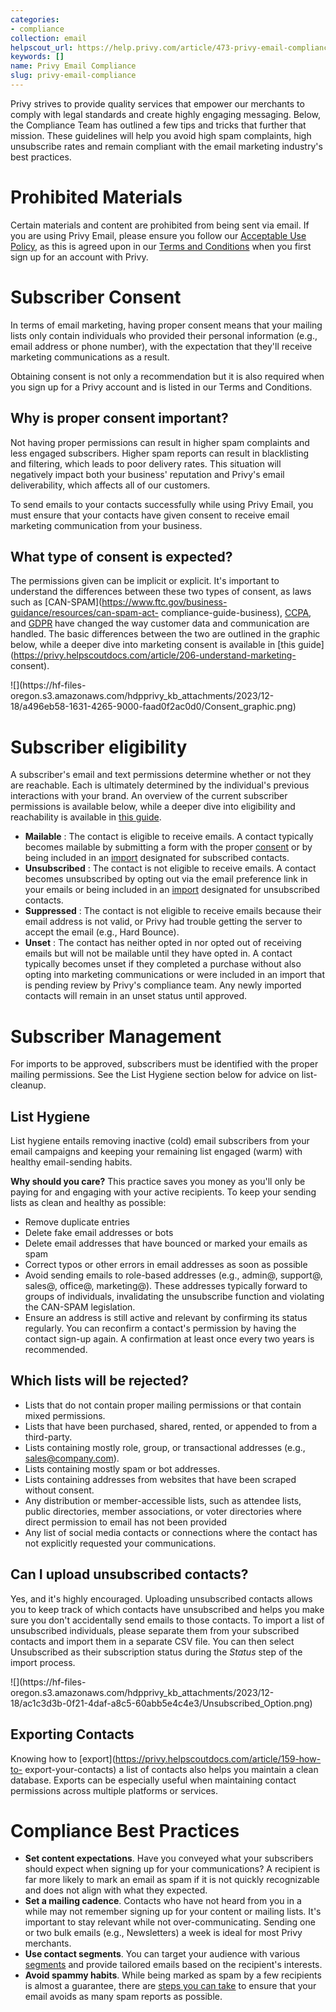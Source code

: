 ```yaml
---
categories:
- compliance
collection: email
helpscout_url: https://help.privy.com/article/473-privy-email-compliance
keywords: []
name: Privy Email Compliance
slug: privy-email-compliance
---
```

Privy strives to provide quality services that empower our merchants to comply
with legal standards and create highly engaging messaging. Below, the
Compliance Team has outlined a few tips and tricks that further that mission.
These guidelines will help you avoid high spam complaints, high unsubscribe
rates and remain compliant with the email marketing industry's best practices.

# Prohibited Materials

Certain materials and content are prohibited from being sent via email. If you
are using Privy Email, please ensure you follow our [Acceptable Use
Policy](https://www.privy.com/acceptable-use-policy), as this is agreed upon
in our [Terms and Conditions](https://www.privy.com/terms-and-conditions) when
you first sign up for an account with Privy.

# Subscriber Consent

In terms of email marketing, having proper consent means that your mailing
lists only contain individuals who provided their personal information (e.g.,
email address or phone number), with the expectation that they'll receive
marketing communications as a result.

Obtaining consent is not only a recommendation but it is also required when
you sign up for a Privy account and is listed in our Terms and Conditions.

## Why is proper consent important?

Not having proper permissions can result in higher spam complaints and less
engaged subscribers. Higher spam reports can result in blacklisting and
filtering, which leads to poor delivery rates. This situation will negatively
impact both your business' reputation and Privy's email deliverability, which
affects all of our customers.

To send emails to your contacts successfully while using Privy Email, you must
ensure that your contacts have given consent to receive email marketing
communication from your business.

## What type of consent is expected?

The permissions given can be implicit or explicit. It's important to
understand the differences between these two types of consent, as laws such as
[CAN-SPAM](https://www.ftc.gov/business-guidance/resources/can-spam-act-
compliance-guide-business), [CCPA](https://oag.ca.gov/privacy/ccpa), and
[GDPR](https://gdpr.eu/) have changed the way customer data and communication
are handled. The basic differences between the two are outlined in the graphic
below, while a deeper dive into marketing consent is available in [this
guide](https://privy.helpscoutdocs.com/article/206-understand-marketing-
consent).

![](https://hf-files-
oregon.s3.amazonaws.com/hdpprivy_kb_attachments/2023/12-18/a496eb58-1631-4265-9000-faad0f2ac0d0/Consent_graphic.png)

# Subscriber eligibility

A subscriber's email and text permissions determine whether or not they are
reachable. Each is ultimately determined by the individual's previous
interactions with your brand. An overview of the current subscriber
permissions is available below, while a deeper dive into eligibility and
reachability is available in [this
guide](https://privy.helpscoutdocs.com/article/139-understand-deliverability).

  * **Mailable** : The contact is eligible to receive emails. A contact typically becomes mailable by submitting a form with the proper [consent](https://privy.helpscoutdocs.com/article/206-understand-marketing-consent) or by being included in an [import](https://privy.helpscoutdocs.com/article/50-create-and-manage-contacts) designated for subscribed contacts. 
  * **Unsubscribed** : The contact is not eligible to receive emails. A contact becomes unsubscribed by opting out via the email preference link in your emails or being included in an [import](https://privy.helpscoutdocs.com/article/50-create-and-manage-contacts) designated for unsubscribed contacts. 
  * **Suppressed** : The contact is not eligible to receive emails because their email address is not valid, or Privy had trouble getting the server to accept the email (e.g., Hard Bounce). 
  * **Unset** : The contact has neither opted in nor opted out of receiving emails but will not be mailable until they have opted in. A contact typically becomes unset if they completed a purchase without also opting into marketing communications or were included in an import that is pending review by Privy's compliance team. Any newly imported contacts will remain in an unset status until approved. 

# Subscriber Management

For imports to be approved, subscribers must be identified with the proper
mailing permissions. See the List Hygiene section below for advice on list-
cleanup.

## List Hygiene

List hygiene entails removing inactive (cold) email subscribers from your
email campaigns and keeping your remaining list engaged (warm) with healthy
email-sending habits.

**Why should you care?** This practice saves you money as you'll only be
paying for and engaging with your active recipients. To keep your sending
lists as clean and healthy as possible:

  * Remove duplicate entries
  * Delete fake email addresses or bots
  * Delete email addresses that have bounced or marked your emails as spam
  * Correct typos or other errors in email addresses as soon as possible
  * Avoid sending emails to role-based addresses (e.g., admin@, support@, sales@, office@, marketing@). These addresses typically forward to groups of individuals, invalidating the unsubscribe function and violating the CAN-SPAM legislation. 
  * Ensure an address is still active and relevant by confirming its status regularly. You can reconfirm a contact's permission by having the contact sign-up again. A confirmation at least once every two years is recommended.

## Which lists will be rejected?

  * Lists that do not contain proper mailing permissions or that contain mixed permissions.
  * Lists that have been purchased, shared, rented, or appended to from a third-party.
  * Lists containing mostly role, group, or transactional addresses (e.g., sales@company.com).
  * Lists containing mostly spam or bot addresses.
  * Lists containing addresses from websites that have been scraped without consent. 
  * Any distribution or member-accessible lists, such as attendee lists, public directories, member associations, or voter directories where direct permission to email has not been provided
  * Any list of social media contacts or connections where the contact has not explicitly requested your communications.

## Can I upload unsubscribed contacts?

Yes, and it's highly encouraged. Uploading unsubscribed contacts allows you to
keep track of which contacts have unsubscribed and helps you make sure you
don't accidentally send emails to those contacts. To import a list of
unsubscribed individuals, please separate them from your subscribed contacts
and import them in a separate CSV file. You can then select Unsubscribed as
their subscription status during the _Status_ step of the import process.

![](https://hf-files-
oregon.s3.amazonaws.com/hdpprivy_kb_attachments/2023/12-18/ac1c3d3b-0f21-4daf-a8c5-60abb5e4c4e3/Unsubscribed_Option.png)

## Exporting Contacts

Knowing how to [export](https://privy.helpscoutdocs.com/article/159-how-to-
export-your-contacts) a list of contacts also helps you maintain a clean
database. Exports can be especially useful when maintaining contact
permissions across multiple platforms or services.

# Compliance Best Practices

  * **Set content expectations**. Have you conveyed what your subscribers should expect when signing up for your communications? A recipient is far more likely to mark an email as spam if it is not quickly recognizable and does not align with what they expected. 
  * **Set a mailing cadence**. Contacts who have not heard from you in a while may not remember signing up for your content or mailing lists. It's important to stay relevant while not over-communicating. Sending one or two bulk emails (e.g., Newsletters) a week is ideal for most Privy merchants. 
  * **Use contact segments**. You can target your audience with various [segments](https://privy.helpscoutdocs.com/article/159-how-to-export-your-contacts) and provide tailored emails based on the recipient's interests.
  * **Avoid spammy habits**. While being marked as spam by a few recipients is almost a guarantee, there are [steps you can take](https://privy.helpscoutdocs.com/article/144-my-contact-didnt-get-my-email) to ensure that your email avoids as many spam reports as possible. 

